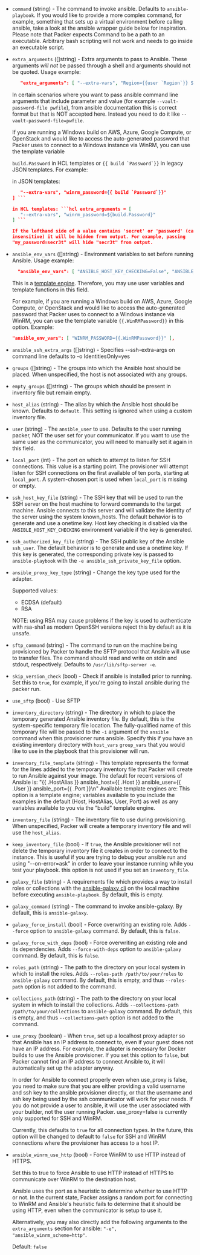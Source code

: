 <!-- Code generated from the comments of the Config struct in provisioner/ansible/provisioner.go; DO NOT EDIT MANUALLY -->

- `command` (string) - The command to invoke ansible. Defaults to
   `ansible-playbook`. If you would like to provide a more complex command,
   for example, something that sets up a virtual environment before calling
   ansible, take a look at the ansible wrapper guide below for inspiration.
   Please note that Packer expects Command to be a path to an executable.
   Arbitrary bash scripting will not work and needs to go inside an
   executable script.

- `extra_arguments` ([]string) - Extra arguments to pass to Ansible. These arguments _will not_ be passed
  through a shell and arguments should not be quoted. Usage example:
  
  ```json
     "extra_arguments": [ "--extra-vars", "Region={{user `Region`}} Stage={{user `Stage`}}" ]
  ```
  
  In certain scenarios where you want to pass ansible command line
  arguments that include parameter and value (for example
  `--vault-password-file pwfile`), from ansible documentation this is
  correct format but that is NOT accepted here. Instead you need to do it
  like `--vault-password-file=pwfile`.
  
  If you are running a Windows build on AWS, Azure, Google Compute, or
  OpenStack and would like to access the auto-generated password that
  Packer uses to connect to a Windows instance via WinRM, you can use the
  template variable
  
  ```build.Password``` in HCL templates or ```{{ build `Password`}}``` in
  legacy JSON templates. For example:
  
  in JSON templates:
  
  ```json "extra_arguments": [
     "--extra-vars", "winrm_password={{ build `Password`}}"
  ] ```
  
  in HCL templates: ```hcl extra_arguments = [
     "--extra-vars", "winrm_password=${build.Password}"
  ] ```
  
  If the lefthand side of a value contains 'secret' or 'password' (case
  insensitive) it will be hidden from output. For example, passing
  "my_password=secr3t" will hide "secr3t" from output.

- `ansible_env_vars` ([]string) - Environment variables to set before
    running Ansible. Usage example:
  
    ```json
      "ansible_env_vars": [ "ANSIBLE_HOST_KEY_CHECKING=False", "ANSIBLE_SSH_ARGS='-o ForwardAgent=yes -o ControlMaster=auto -o ControlPersist=60s'", "ANSIBLE_NOCOLOR=True" ]
    ```
  
    This is a [template engine](/packer/docs/templates/legacy_json_templates/engine). Therefore, you
    may use user variables and template functions in this field.
  
    For example, if you are running a Windows build on AWS, Azure,
    Google Compute, or OpenStack and would like to access the auto-generated
    password that Packer uses to connect to a Windows instance via WinRM, you
    can use the template variable `{{.WinRMPassword}}` in this option. Example:
  
    ```json
    "ansible_env_vars": [ "WINRM_PASSWORD={{.WinRMPassword}}" ],
    ```

- `ansible_ssh_extra_args` ([]string) - Specifies --ssh-extra-args on command line defaults to -o IdentitiesOnly=yes

- `groups` ([]string) - The groups into which the Ansible host should
   be placed. When unspecified, the host is not associated with any groups.

- `empty_groups` ([]string) - The groups which should be present in
   inventory file but remain empty.

- `host_alias` (string) - The alias by which the Ansible host should be
  known. Defaults to `default`. This setting is ignored when using a custom
  inventory file.

- `user` (string) - The `ansible_user` to use. Defaults to the user running
   packer, NOT the user set for your communicator. If you want to use the same
   user as the communicator, you will need to manually set it again in this
   field.

- `local_port` (int) - The port on which to attempt to listen for SSH
   connections. This value is a starting point. The provisioner will attempt
   listen for SSH connections on the first available of ten ports, starting at
   `local_port`. A system-chosen port is used when `local_port` is missing or
   empty.

- `ssh_host_key_file` (string) - The SSH key that will be used to run the SSH
   server on the host machine to forward commands to the target machine.
   Ansible connects to this server and will validate the identity of the
   server using the system known_hosts. The default behavior is to generate
   and use a onetime key. Host key checking is disabled via the
   `ANSIBLE_HOST_KEY_CHECKING` environment variable if the key is generated.

- `ssh_authorized_key_file` (string) - The SSH public key of the Ansible
   `ssh_user`. The default behavior is to generate and use a onetime key. If
   this key is generated, the corresponding private key is passed to
   `ansible-playbook` with the `-e ansible_ssh_private_key_file` option.

- `ansible_proxy_key_type` (string) - Change the key type used for the adapter.
  
  Supported values:
  
  * ECDSA (default)
  * RSA
  
  NOTE: using RSA may cause problems if the key is used to authenticate with rsa-sha1
  as modern OpenSSH versions reject this by default as it is unsafe.

- `sftp_command` (string) - The command to run on the machine being
   provisioned by Packer to handle the SFTP protocol that Ansible will use to
   transfer files. The command should read and write on stdin and stdout,
   respectively. Defaults to `/usr/lib/sftp-server -e`.

- `skip_version_check` (bool) - Check if ansible is installed prior to
   running. Set this to `true`, for example, if you're going to install
   ansible during the packer run.

- `use_sftp` (bool) - Use SFTP

- `inventory_directory` (string) - The directory in which to place the
   temporary generated Ansible inventory file. By default, this is the
   system-specific temporary file location. The fully-qualified name of this
   temporary file will be passed to the `-i` argument of the `ansible` command
   when this provisioner runs ansible. Specify this if you have an existing
   inventory directory with `host_vars` `group_vars` that you would like to
   use in the playbook that this provisioner will run.

- `inventory_file_template` (string) - This template represents the format for the lines added to the temporary
  inventory file that Packer will create to run Ansible against your image.
  The default for recent versions of Ansible is:
  "{{ .HostAlias }} ansible_host={{ .Host }} ansible_user={{ .User }} ansible_port={{ .Port }}\n"
  Available template engines are: This option is a template engine;
  variables available to you include the examples in the default (Host,
  HostAlias, User, Port) as well as any variables available to you via the
  "build" template engine.

- `inventory_file` (string) - The inventory file to use during provisioning.
   When unspecified, Packer will create a temporary inventory file and will
   use the `host_alias`.

- `keep_inventory_file` (bool) - If `true`, the Ansible provisioner will
   not delete the temporary inventory file it creates in order to connect to
   the instance. This is useful if you are trying to debug your ansible run
   and using "--on-error=ask" in order to leave your instance running while you
   test your playbook. this option is not used if you set an `inventory_file`.

- `galaxy_file` (string) - A requirements file which provides a way to
   install roles or collections with the [ansible-galaxy
   cli](https://docs.ansible.com/ansible/latest/galaxy/user_guide.html#the-ansible-galaxy-command-line-tool)
   on the local machine before executing `ansible-playbook`. By default, this is empty.

- `galaxy_command` (string) - The command to invoke ansible-galaxy. By default, this is
  `ansible-galaxy`.

- `galaxy_force_install` (bool) - Force overwriting an existing role.
   Adds `--force` option to `ansible-galaxy` command. By default, this is
   `false`.

- `galaxy_force_with_deps` (bool) - Force overwriting an existing role and its dependencies.
   Adds `--force-with-deps` option to `ansible-galaxy` command. By default,
   this is `false`.

- `roles_path` (string) - The path to the directory on your local system in which to
    install the roles. Adds `--roles-path /path/to/your/roles` to
    `ansible-galaxy` command. By default, this is empty, and thus `--roles-path`
    option is not added to the command.

- `collections_path` (string) - The path to the directory on your local system in which to
    install the collections. Adds `--collections-path /path/to/your/collections` to
    `ansible-galaxy` command. By default, this is empty, and thus `--collections-path`
    option is not added to the command.

- `use_proxy` (boolean) - When `true`, set up a localhost proxy adapter
  so that Ansible has an IP address to connect to, even if your guest does not
  have an IP address. For example, the adapter is necessary for Docker builds
  to use the Ansible provisioner. If you set this option to `false`, but
  Packer cannot find an IP address to connect Ansible to, it will
  automatically set up the adapter anyway.
  
   In order for Ansible to connect properly even when use_proxy is false, you
  need to make sure that you are either providing a valid username and ssh key
  to the ansible provisioner directly, or that the username and ssh key
  being used by the ssh communicator will work for your needs. If you do not
  provide a user to ansible, it will use the user associated with your
  builder, not the user running Packer.
   use_proxy=false is currently only supported for SSH and WinRM.
  
  Currently, this defaults to `true` for all connection types. In the future,
  this option will be changed to default to `false` for SSH and WinRM
  connections where the provisioner has access to a host IP.

- `ansible_winrm_use_http` (bool) - Force WinRM to use HTTP instead of HTTPS.
  
  Set this to true to force Ansible to use HTTP instead of HTTPS to communicate
  over WinRM to the destination host.
  
  Ansible uses the port as a heuristic to determine whether to use HTTP
  or not. In the current state, Packer assigns a random port for connecting
  to WinRM and Ansible's heuristic fails to determine that it should be
  using HTTP, even when the communicator is setup to use it.
  
  Alternatively, you may also directly add the following arguments to the
  `extra_arguments` section for ansible: `"-e", "ansible_winrm_scheme=http"`.
  
  Default: `false`

<!-- End of code generated from the comments of the Config struct in provisioner/ansible/provisioner.go; -->
